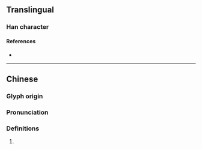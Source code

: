 {{also|𪲮}}
{{character info}}
==Translingual==

===Han character===
{{Han char|rn=75|rad=木|as=15|sn=19|four=40947|canj=DINE,XDINE|ids=⿰木廢}}

====References====
* {{Han ref|kx=0561.010|dkj=15824|dj=0949.280|hdz=21315.060|uh=6AE0|ud=27360|bh=F24D|bd=62029}}

----

==Chinese==
{{zh-forms|s=𪲮}}

===Glyph origin===
{{Han etym}}

===Pronunciation===
{{zh-pron
|m=fèi
|c=fai3
|mn=
|mc=y
|oc=y
|cat=
}}

===Definitions===
{{zh-hanzi}}

# {{rfdef|zh}}